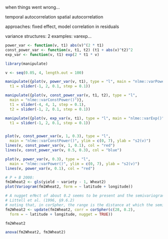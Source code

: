 when things went wrong...

temporal autocorrelation
spatial autocorrelation

approaches: fixed effect, model correlation in residuals

variance structures: 2 examples: varexp...

```r
power_var <- function(v, t1) abs(v)^(2 * t1)
const_power_var <- function(v, t1, t2) (t1 + abs(v)^t2)^2
exp_var <- function(v, t1) exp(2 * t1 * v)

library(manipulate)

v <- seq(0.05, 4, length.out = 100)

manipulate({plot(v, power_var(v, t1), type = "l", main = "nlme::varPower()")},
  t1 = slider(-1, 2, 0.1, step = 0.1))

manipulate({plot(v, const_power_var(v, t1, t2), type = "l", 
  main = "nlme::varConstPower()")},
  t1 = slider(-4, 4, 1, step = 0.1),
  t2 = slider(-1, 2, 0.1, step = 0.1))

manipulate({plot(v, exp_var(v, t1), type = "l", main = "nlme::varExp()")},
  t1 = slider(-1, 2, 0.1, step = 0.1))


plot(v, const_power_var(v, 1, 0.3), type = "l", 
  main = "nlme::varConstPower()", ylim = c(0, 7), ylab = "s2(v)")
lines(v, const_power_var(v, 1, 0.1), col = "red")
lines(v, const_power_var(v, 0.5, 0.3), col = "blue")

plot(v, power_var(v, 0.3), type = "l", 
  main = "nlme::varPower()", ylim = c(0, 7), ylab = "s2(v)")
lines(v, power_var(v, 0.1), col = "red")

# P + B 2000:
fm1Wheat2 <- gls(yield ~ variety - 1, Wheat2)
plot(Variogram(fm1Wheat2, form = ~ latitude + longitude))

# A nugget eﬀect of about 0.2 seems to be present and the semivariogram appears to approach 1 around distance 28.
# Littell et al. (1996, §9.6.2) 
# noting that, in corSpher, the range is the distance at which the semivariogram ﬁrst equals 1
fm2Wheat2 <- update(fm1Wheat2, corr = corSpher(c(28, 0.2), 
  form = ~ latitude + longitude, nugget = TRUE))

fm2Wheat2

anova(fm2Wheat2, fm3Wheat2)

```


